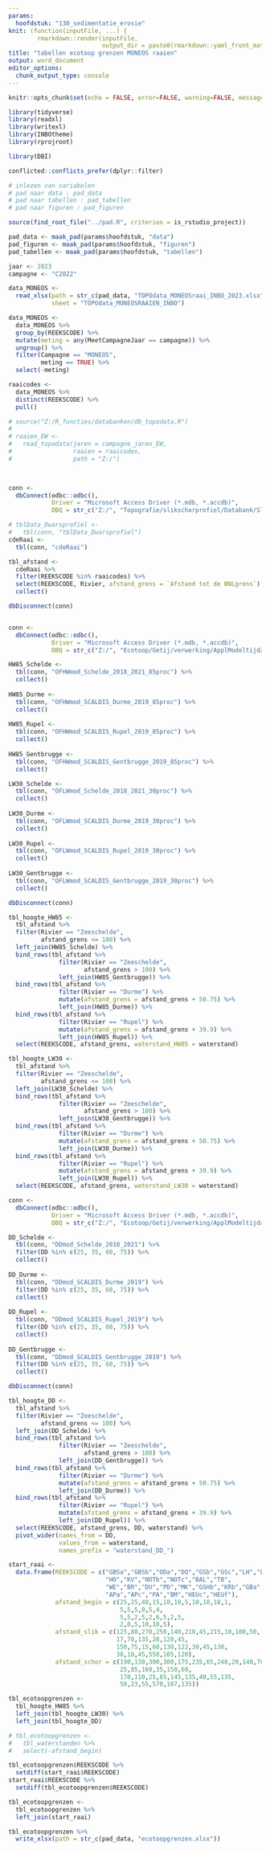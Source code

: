 ```yaml
---
params:
  hoofdstuk: "130_sedimentatie_erosie"
knit: (function(inputFile, ...) {
        rmarkdown::render(inputFile,
                          output_dir = paste0(rmarkdown::yaml_front_matter(inputFile)$params$hoofdstuk, "/output"))})
title: "tabellen ecotoop grenzen MONEOS raaien"
output: word_document
editor_options: 
  chunk_output_type: console
---
```



```r

knitr::opts_chunk$set(echo = FALSE, error=FALSE, warning=FALSE, message=FALSE, cache=FALSE)

```


```r

library(tidyverse)
library(readxl)
library(writexl)
library(INBOtheme)
library(rprojroot)

library(DBI)

conflicted::conflicts_prefer(dplyr::filter)

```


```r

# inlezen van variabelen
# pad naar data : pad_data
# pad naar tabellen : pad_tabellen
# pad naar figuren : pad_figuren

source(find_root_file("../pad.R", criterion = is_rstudio_project))

pad_data <- maak_pad(params$hoofdstuk, "data")
pad_figuren <- maak_pad(params$hoofdstuk, "figuren")
pad_tabellen <- maak_pad(params$hoofdstuk, "tabellen")

```


```r

jaar <- 2023
campagne <- "C2022"

data_MONEOS <- 
  read_xlsx(path = str_c(pad_data, "TOPOdata_MONEOSraai_INBO_2023.xlsx"),
            sheet = "TOPOdata_MONEOSRAAIEN_INBO")

```


```r

data_MONEOS <-
  data_MONEOS %>% 
  group_by(REEKSCODE) %>% 
  mutate(meting = any(MeetCampagneJaar == campagne)) %>% 
  ungroup() %>% 
  filter(Campagne == "MONEOS",
         meting == TRUE) %>% 
  select(-meting)

raaicodes <- 
  data_MONEOS %>% 
  distinct(REEKSCODE) %>% 
  pull()

```


```r

# source("Z:/R_functies/databanken/db_topodata.R")
# 
# raaien_EW <-
#   read_topodata(jaren = campagne_jaren_EW,
#                 raaien = raaicodes,
#                 path = "Z:/")
 


conn <- 
  dbConnect(odbc::odbc(),
            Driver = "Microsoft Access Driver (*.mdb, *.accdb)",
            DBQ = str_c("Z:/", "Topografie/slikschorprofiel/Databank/SlikSchorProfiel_data"))

# tblData_Dwarsprofiel <- 
#   tbl(conn, "tblData_Dwarsprofiel")
cdeRaai <- 
  tbl(conn, "cdeRaai")

tbl_afstand <-
  cdeRaai %>% 
  filter(REEKSCODE %in% raaicodes) %>% 
  select(REEKSCODE, Rivier, afstand_grens = `Afstand tot de BNLgrens`) %>% 
  collect()

dbDisconnect(conn)


conn <- 
  dbConnect(odbc::odbc(),
            Driver = "Microsoft Access Driver (*.mdb, *.accdb)",
            DBQ = str_c("Z:/", "Ecotoop/Getij/verwerking/ApplModeltijdata.mdb"))

HW85_Schelde <-
  tbl(conn, "OFHWmod_Schelde_2018_2021_85proc") %>% 
  collect()
  
HW85_Durme <-
  tbl(conn, "OFHWmod_SCALDIS_Durme_2019_85proc") %>% 
  collect()
  
HW85_Rupel <-
  tbl(conn, "OFHWmod_SCALDIS_Rupel_2019_85proc") %>% 
  collect()
  
HW85_Gentbrugge <-
  tbl(conn, "OFHWmod_SCALDIS_Gentbrugge_2019_85proc") %>% 
  collect()

LW30_Schelde <-
  tbl(conn, "OFLWmod_Schelde_2018_2021_30proc") %>% 
  collect()
  
LW30_Durme <-
  tbl(conn, "OFLWmod_SCALDIS_Durme_2019_30proc") %>% 
  collect()
  
LW30_Rupel <-
  tbl(conn, "OFLWmod_SCALDIS_Rupel_2019_30proc") %>% 
  collect()
  
LW30_Gentbrugge <-
  tbl(conn, "OFLWmod_SCALDIS_Gentbrugge_2019_30proc") %>% 
  collect()

dbDisconnect(conn)

tbl_hoogte_HW85 <-
  tbl_afstand %>% 
  filter(Rivier == "Zeeschelde",
         afstand_grens <= 100) %>% 
  left_join(HW85_Schelde) %>% 
  bind_rows(tbl_afstand %>% 
              filter(Rivier == "Zeeschelde",
                     afstand_grens > 100) %>% 
              left_join(HW85_Gentbrugge)) %>% 
  bind_rows(tbl_afstand %>% 
              filter(Rivier == "Durme") %>% 
              mutate(afstand_grens = afstand_grens + 50.75) %>% 
              left_join(HW85_Durme)) %>% 
  bind_rows(tbl_afstand %>% 
              filter(Rivier == "Rupel") %>% 
              mutate(afstand_grens = afstand_grens + 39.9) %>% 
              left_join(HW85_Rupel)) %>% 
  select(REEKSCODE, afstand_grens, waterstand_HW85 = waterstand)

tbl_hoogte_LW30 <-
  tbl_afstand %>% 
  filter(Rivier == "Zeeschelde",
         afstand_grens <= 100) %>% 
  left_join(LW30_Schelde) %>% 
  bind_rows(tbl_afstand %>% 
              filter(Rivier == "Zeeschelde",
                     afstand_grens > 100) %>% 
              left_join(LW30_Gentbrugge)) %>% 
  bind_rows(tbl_afstand %>% 
              filter(Rivier == "Durme") %>% 
              mutate(afstand_grens = afstand_grens + 50.75) %>% 
              left_join(LW30_Durme)) %>% 
  bind_rows(tbl_afstand %>% 
              filter(Rivier == "Rupel") %>% 
              mutate(afstand_grens = afstand_grens + 39.9) %>% 
              left_join(LW30_Rupel)) %>% 
  select(REEKSCODE, afstand_grens, waterstand_LW30 = waterstand)

```


```r

conn <- 
  dbConnect(odbc::odbc(),
            Driver = "Microsoft Access Driver (*.mdb, *.accdb)",
            DBQ = str_c("Z:/", "Ecotoop/Getij/verwerking/ApplModeltijdata.mdb"))

DD_Schelde <-
  tbl(conn, "DDmod_Schelde_2018_2021") %>% 
  filter(DD %in% c(25, 35, 60, 75)) %>% 
  collect()
  
DD_Durme <-
  tbl(conn, "DDmod_SCALDIS_Durme_2019") %>% 
  filter(DD %in% c(25, 35, 60, 75)) %>% 
  collect()
  
DD_Rupel <-
  tbl(conn, "DDmod_SCALDIS_Rupel_2019") %>% 
  filter(DD %in% c(25, 35, 60, 75)) %>% 
  collect()
  
DD_Gentbrugge <-
  tbl(conn, "DDmod_SCALDIS_Gentbrugge_2019") %>% 
  filter(DD %in% c(25, 35, 60, 75)) %>% 
  collect()

dbDisconnect(conn)

tbl_hoogte_DD <-
  tbl_afstand %>% 
  filter(Rivier == "Zeeschelde",
         afstand_grens <= 100) %>% 
  left_join(DD_Schelde) %>% 
  bind_rows(tbl_afstand %>% 
              filter(Rivier == "Zeeschelde",
                     afstand_grens > 100) %>% 
              left_join(DD_Gentbrugge)) %>% 
  bind_rows(tbl_afstand %>% 
              filter(Rivier == "Durme") %>% 
              mutate(afstand_grens = afstand_grens + 50.75) %>% 
              left_join(DD_Durme)) %>% 
  bind_rows(tbl_afstand %>% 
              filter(Rivier == "Rupel") %>% 
              mutate(afstand_grens = afstand_grens + 39.9) %>% 
              left_join(DD_Rupel)) %>% 
  select(REEKSCODE, afstand_grens, DD, waterstand) %>% 
  pivot_wider(names_from = DD, 
              values_from = waterstand,
              names_prefix = "waterstand_DD_")

```


```r

start_raai <- 
  data.frame(REEKSCODE = c("GBSa","GBSb","ODa","DO","GSb","GSc","LH","LP","KPb","KPe","GW",
                           "HO","KV","NOTb","NOTc","BAL","TB",
                           "WE","BR","DU","PD","MK","GSHb","KRb","GBa","ZLa",
                           "APa","APc","PA","BM","HEUc","HEUf"), 
             afstand_begin = c(25,25,40,15,10,10,5,10,10,18,1,
                               5,5,5,0,5,4,
                               5,5,2,5,2,6,5,2,5,
                               2,0,5,10,10,5), 
             afstand_slik = c(125,80,270,250,140,210,45,215,10,100,50,
                              17,70,135,20,120,45,
                              150,75,15,60,130,122,30,45,130,
                              38,10,45,550,105,120), 
             afstand_schor = c(190,130,300,300,175,235,65,240,20,140,70,
                               25,85,160,35,150,60,
                               170,110,25,85,145,135,40,55,135,
                               50,23,55,570,107,135))

```


```r

tbl_ecotoopgrenzen <-
  tbl_hoogte_HW85 %>% 
  left_join(tbl_hoogte_LW30) %>% 
  left_join(tbl_hoogte_DD)

# tbl_ecotoopgrenzen <-
#   tbl_waterstanden %>%
#   select(-afstand_begin)

tbl_ecotoopgrenzen$REEKSCODE %>% 
  setdiff(start_raai$REEKSCODE)
start_raai$REEKSCODE %>% 
  setdiff(tbl_ecotoopgrenzen$REEKSCODE)

tbl_ecotoopgrenzen <-
  tbl_ecotoopgrenzen %>% 
  left_join(start_raai)

tbl_ecotoopgrenzen %>% 
  write_xlsx(path = str_c(pad_data, "ecotoopgrenzen.xlsx"))

```

